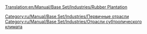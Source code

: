 [[Translation:en/Manual/Base Set/Industries/Rubber Plantation]]

{{ru/Manual/Base Set/Industries/Промышленность| Изображение=en/Manual/Base Set/Industries/Rubberplantation.png
| имя=Плантация гевеи
| Климат=[[ru/Manual/Климат#subtropicheskii|Субтропический]]
| Принимает=ничего
| Производит=[[ru/Manual/Base Set/Cargos/Каучук|Каучук]]
}}

[[Category:ru/Manual/Base Set/Industries/Первичные отрасли]]
[[Category:ru/Manual/Base Set/Industries/Отрасли субтропического климата]]
